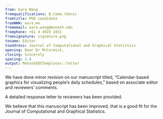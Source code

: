 ```yaml
---
from: Earo Wang
fromqualifications: B.Comm.(Hons)
fromtitle: PhD candidate
fromWWW: earo.me
fromemail: earo.wang@monash.edu
fromphone: +61 4 4919 1031
fromsignature: signature.png
toname: Editor
toaddress: Journal of Computational and Graphical Statistics
opening: Dear Dr McCormick,
closing: Sincerely
spacing: 1.4
output: MonashEBSTemplates::letter
---
```


We have done minor revision on our manuscript titled, "Calendar-based graphics for visualizing people's daily schedules," based on associate editor and reviewers' comments.

A detailed response letter to reviewers has been provided.

We believe that this manuscript has been improved, that is a good fit for the Journal of Computational and Graphical Statistics.
